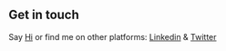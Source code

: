## Get in touch

Say [Hi](jason@piotgroup.com) or find me on other platforms: [Linkedin](https://www.linkedin.com/in/thuanqh/) & [Twitter](https://twitter.com/huuthuan)
